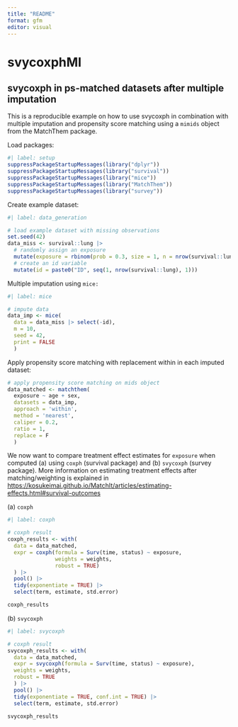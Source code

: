 ```yaml
---
title: "README"
format: gfm
editor: visual
---
```


# svycoxphMI

## svycoxph in ps-matched datasets after multiple imputation

This is a reproducible example on how to use svycoxph in combination with multiple imputation and propensity score matching using a `mimids` object from the MatchThem package.

Load packages:

```r
#| label: setup
suppressPackageStartupMessages(library("dplyr"))
suppressPackageStartupMessages(library("survival"))
suppressPackageStartupMessages(library("mice"))
suppressPackageStartupMessages(library("MatchThem"))
suppressPackageStartupMessages(library("survey"))
```

Create example dataset:

```r
#| label: data_generation

# load example dataset with missing observations
set.seed(42)
data_miss <- survival::lung |> 
  # randomly assign an exposure
  mutate(exposure = rbinom(prob = 0.3, size = 1, n = nrow(survival::lung))) |> 
  # create an id variable
  mutate(id = paste0("ID", seq(1, nrow(survival::lung), 1)))
```

Multiple imputation using `mice:`

```r
#| label: mice

# impute data
data_imp <- mice(
  data = data_miss |> select(-id),
  m = 10,
  seed = 42,
  print = FALSE
  )
```

Apply propensity score matching with replacement within in each imputed dataset:

```r
# apply propensity score matching on mids object
data_matched <- matchthem(
  exposure ~ age + sex,
  datasets = data_imp,
  approach = 'within',
  method = 'nearest',
  caliper = 0.2,
  ratio = 1,
  replace = F
  )
```

We now want to compare treatment effect estimates for `exposure` when computed (a) using `coxph` (survival package) and (b) `svycoxph` (survey package). More information on estimating treatment effects after matching/weighting is explained in <https://kosukeimai.github.io/MatchIt/articles/estimating-effects.html#survival-outcomes>

\(a\) `coxph`

```r
#| label: coxph

# coxph result
coxph_results <- with(
  data = data_matched,
  expr = coxph(formula = Surv(time, status) ~ exposure, 
               weights = weights, 
               robust = TRUE)
  ) |> 
  pool() |> 
  tidy(exponentiate = TRUE) |> 
  select(term, estimate, std.error)

coxph_results
```

\(b\) `svycoxph`

```r
#| label: svycoxph

# coxph result
svycoxph_results <- with(
  data = data_matched,
  expr = svycoxph(formula = Surv(time, status) ~ exposure),
  weights = weights, 
  robust = TRUE
  ) |> 
  pool() |> 
  tidy(exponentiate = TRUE, conf.int = TRUE) |> 
  select(term, estimate, std.error)

svycoxph_results
```
